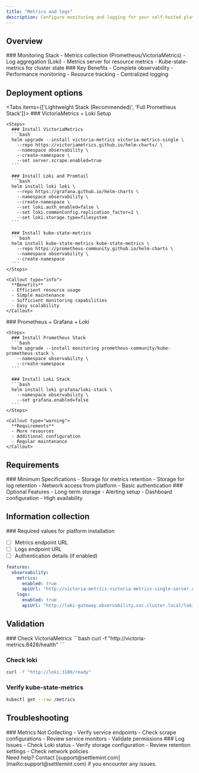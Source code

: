 ```yaml
---
title: "Metrics and logs"
description: Configure monitoring and logging for your self-hosted platform
---
```



## Overview

<div className="grid grid-cols-1 md:grid-cols-2 gap-6 mb-8">
  <Card>
    ### Monitoring Stack
    - Metrics collection (Prometheus/VictoriaMetrics)
    - Log aggregation (Loki)
    - Metrics server for resource metrics
    - Kube-state-metrics for cluster state
  </Card>

  <Card>
    ### Key Benefits
    - Complete observability
    - Performance monitoring
    - Resource tracking
    - Centralized logging
  </Card>
</div>

## Deployment options

<Tabs items={['Lightweight Stack (Recommended)', 'Full Prometheus Stack']}>
  <Tab value="Lightweight Stack (Recommended)">
    ### VictoriaMetrics + Loki Setup

    <Steps>
      ### Install VictoriaMetrics
      ```bash
      helm upgrade --install victoria-metrics victoria-metrics-single \
        --repo https://victoriametrics.github.io/helm-charts/ \
        --namespace observability \
        --create-namespace \
        --set server.scrape.enabled=true
      ```

      ### Install Loki and Promtail
      ```bash
      helm install loki loki \
        --repo https://grafana.github.io/helm-charts \
        --namespace observability \
        --create-namespace \
        --set loki.auth_enabled=false \
        --set loki.commonConfig.replication_factor=1 \
        --set loki.storage.type=filesystem
      ```

      ### Install kube-state-metrics
      ```bash
      helm install kube-state-metrics kube-state-metrics \
        --repo https://prometheus-community.github.io/helm-charts \
        --namespace observability \
        --create-namespace
      ```
    </Steps>

    <Callout type="info">
      **Benefits**
      - Efficient resource usage
      - Simple maintenance
      - Sufficient monitoring capabilities
      - Easy scalability
    </Callout>

  </Tab>

  <Tab value="Full Prometheus Stack">
    ### Prometheus + Grafana + Loki

    <Steps>
      ### Install Prometheus Stack
      ```bash
      helm upgrade --install monitoring prometheus-community/kube-prometheus-stack \
        --namespace observability \
        --create-namespace
      ```

      ### Install Loki Stack
      ```bash
      helm install loki grafana/loki-stack \
        --namespace observability \
        --set grafana.enabled=false
      ```
    </Steps>

    <Callout type="warning">
      **Requirements**
      - More resources
      - Additional configuration
      - Regular maintenance
    </Callout>

  </Tab>
</Tabs>

## Requirements

<div className="grid grid-cols-1 md:grid-cols-2 gap-6 mb-8">
  <Card>
    ### Minimum Specifications
    - Storage for metrics retention
    - Storage for log retention
    - Network access from platform
    - Basic authentication
  </Card>

  <Card>
    ### Optional Features
    - Long-term storage
    - Alerting setup
    - Dashboard configuration
    - High availability
  </Card>
</div>

## Information collection

<Callout type="success">
### Required values for platform installation

- [ ] Metrics endpoint URL
- [ ] Logs endpoint URL
- [ ] Authentication details (if enabled)

```yaml
features:
  observability:
    metrics:
      enabled: true
      apiUrl: "http://victoria-metrics-victoria-metrics-single-server.observability.svc.cluster.local:8428/prometheus/api/v1"
    logs:
      enabled: true
      apiUrl: "http://loki-gateway.observability.svc.cluster.local/loki/api/v1"
```

</Callout>

## Validation

<Steps>
  ### Check VictoriaMetrics
  ```bash
  curl -f "http://victoria-metrics:8428/health"
  ```

### Check loki

```bash
curl -f "http://loki:3100/ready"
```

### Verify kube-state-metrics

```bash
kubectl get --raw /metrics
```

</Steps>

## Troubleshooting

<div className="grid grid-cols-1 md:grid-cols-2 gap-6 mb-8">
  <Card>
    ### Metrics Not Collecting
    - Verify service endpoints
    - Check scrape configurations
    - Review service monitors
    - Validate permissions
  </Card>

  <Card>
    ### Log Issues
    - Check Loki status
    - Verify storage configuration
    - Review retention settings
    - Check network policies
  </Card>
</div>

<Callout type="info">
  Need help? Contact [support@settlemint.com](mailto:support@settlemint.com) if
  you encounter any issues.
</Callout>
